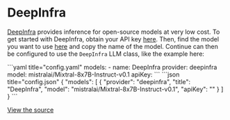 
# DeepInfra

[DeepInfra](https://deepinfra.com) provides inference for open-source models at very low cost. To get started with DeepInfra, obtain your API key [here](https://deepinfra.com/dash). Then, find the model you want to use [here](https://deepinfra.com/models?type=text-generation) and copy the name of the model. Continue can then be configured to use the `DeepInfra` LLM class, like the example here:

<Tabs groupId="config-example">
  <TabItem value="yaml" label="YAML">
  ```yaml title="config.yaml"
  models:
    - name: DeepInfra
      provider: deepinfra
      model: mistralai/Mixtral-8x7B-Instruct-v0.1
      apiKey: <YOUR_DEEP_INFRA_API_KEY>
  ```
  </TabItem>
  <TabItem value="json" label="JSON">
  ```json title="config.json"
  {
    "models": [
      {
        "provider": "deepinfra",
        "title": "DeepInfra",
        "model": "mistralai/Mixtral-8x7B-Instruct-v0.1",
        "apiKey": "<YOUR_DEEP_INFRA_API_KEY>"
      }
    ]
  }
  ```
  </TabItem>
</Tabs>

[View the source](https://github.com/continuedev/continue/blob/main/core/llm/llms/DeepInfra.ts)
